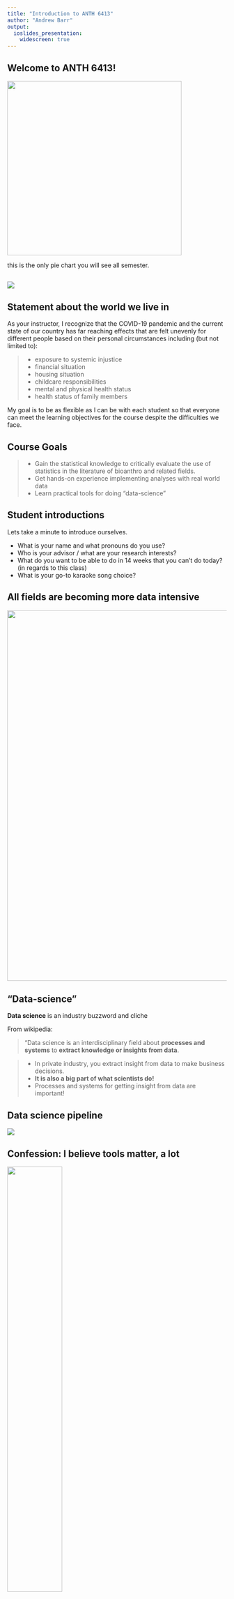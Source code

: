 ```yaml
---
title: "Introduction to ANTH 6413"
author: "Andrew Barr"
output: 
  ioslides_presentation:
    widescreen: true
---
```


## Welcome to ANTH 6413!

<img src="images/intro2course/pyramid.png" height='400' width='auto'>

this is the only pie chart you will see all semester.

## 

<img src="images/intro2course/thisisfine.png">

## Statement about the world we live in {.build}

As your instructor, I recognize that the COVID-19 pandemic and the current state of our country has far reaching effects that are felt unevenly for different people based on their personal circumstances including (but not limited to): 

> *  exposure to systemic injustice
> *  financial situation
> *  housing situation
> *  childcare responsibilities
> *  mental and physical health status
> *  health status of family members

My goal is to be as flexible as I can be with each student so that everyone can meet the learning objectives for the course despite the difficulties we face.

## Course Goals


> - Gain the statistical knowledge to critically evaluate the use of statistics in the literature of bioanthro and related fields. 
> - Get hands-on experience implementing analyses with real world data
> - Learn practical tools for doing "data-science"


## Student introductions {.build}

Lets take a minute to introduce ourselves.  

* What is your name and what pronouns do you use?
* Who is your advisor / what are your research interests?
* What do you want to be able to do in 14 weeks that you can't do today? (in regards to this class)
* What is your go-to karaoke song choice?

## All fields are becoming more data intensive

<div class="centered">
  <img src="images/intro2course/matrix.png" width=850>
</div>

## "Data-science"

**Data science** is an industry buzzword and cliche

From wikipedia:


> "Data science is an interdisciplinary field about <span class="red2">**processes and systems**</span>
> to <span class="red2">**extract knowledge or insights from data**</span>.

> - In private industry, you extract insight from data to make business decisions. 
> - **It is also a big part of what scientists do!**
> - Processes and systems for getting insight from data are important!

## Data science pipeline


![](images/intro2course/data-science.png)


## Confession: I believe tools matter, a lot

<img src="images/intro2course/wrench.jpg" height='50%'>

> - We will spend a lot of time on the "how"
> - You will become very familiar with the nuts-and-bolts of analyzing data
> - Most of your grade comes from practical exercises
> - I don't expect you to be a statistician (I sure as hell am not). But I do expect you to learn **how to extract insights from data**

## Grading

Assignment                  | Percent
--------------------------------------------------------|---------------
Weekly homework assignments - submitted on Blackboard  | 40%
Practical Exam 1 | 12.5%
Practical Exam 2 | 12.5%
Original Analysis (due Dec 5th) | 15%
Critical Evaluation (due Nov 17th) | 10%
Attendance/Participation in class | 10%

## Remote attendance only by excused absence {.build}

Classes will be held in person, and attendance will be taken. 

Classes will not be recorded.

Your primary study materials will be the lecture slides (available on course website). 

## Class ground-rules


> 1. Be respectful - language matters
> 2. Don't make assumptions about individuals abilities or experiences
> 3. Don't dominate the discussion - leave room for others to speak
> 4. Do keep it lighthearted! This is hard, but learning is fun, y'all!


## Homework {.build}

There are weekly homework assignments in this class.  

These are where you will really learn to do data analysis.  I will walk you through the concepts in class, but you will learn by doing. 

Homework assignments will be uploaded to Blackboard, and are due by the beginning of class on their due date.  

<span class='red2'>**Note**:</span> First homework assignment is due next week. 

I am not a monster, but in order for you to learn, you need to do these in a timely fashion, because concepts build on one another fast!

## Generative AI (e.g. ChatGPT) {.build}

You are free to use available tools to help complete homework.  You are expected, based on the GW honor code to cite sources if you copy and paste code.  This includes output from ChatGPT. 

ChatGPT is an incredibly useful course for producing code, but it can't teach you how to write code, or to understand it.  If you don't understand what you are doing on homework, you will not be able to pass the exams, which will be completed without ChatGPT. 

## Outcome of the course

When you leave this course, I hope you are empowered to:

> -  collect your data in a format that makes your future life easier
> -  explore patterns in your data visually and statistically
> -  test meaningful hypotheses using appropriate statistical tools
> -  communicate these results effectively using graphs and prose


## Tools of the Trade


> - MS Excel
> - Commercial Statistics Packages (e.g., SPSS)
> - R – open source and free package for statistical analysis

## Tools of the Trade


- MS Excel
- ~~Commercial Statistics Packages (e.g., SPSS)~~
- R – open source and free package for statistical analysis

## Why do I use R?

> - **Ignorance** - Because I don’t know how to use anything else
> - **Comprehensiveness** – Learn this one tool well, and you can do (almost) ANYTHING
> - **Reproducibility** – an R script is a detailed record of exactly what I did, from the raw data file, through data transformation, to analysis and results.
> - **Popularity** - R is insanely popular in academia and in industry ("why hello there, marketable skills!")

## What is R?


R is an **open-source** language and environment for statistical computing and graphics. 

**open-source** means that anyone can look at the code to see how it works.


<img src='https://www.r-project.org/logo/Rlogo.png' height=300px>


## What is R?


One of the top 10 most widely used programming languages in the world in 2018.

<img src='https://spectrum.ieee.org/image/MzExNjk1OA.jpeg' height=400px>

## What is R?


A rapidly growing system of user contributed packages.

<img src='http://revolution-computing.typepad.com/files/rplot03.svg' height=400px>

##

<img src='images/intro2course/david-s-pumpkins-any-questions.gif' height=400px>


## Course Website

https://stats.are-awesome.com

Let's check out the website then we will do the introduction to R

## Intro to R {.build}

We are going to do an interactive tutorial that I wrote. 
 
Download the folder at this link: <a href="https://www.dropbox.com/sh/fvh4y3lzlualyqv/AADjPOcqUe4hzRbUF9v92RmZa?dl=0">link</a>

Be sure you have installed the `learnr` package. Who needs help doing this?

We will spend about 40 minutes on the tutorial


